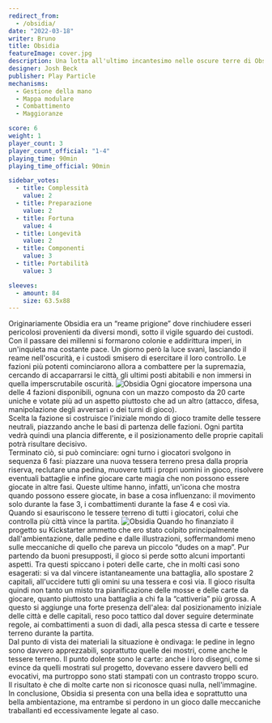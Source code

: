 ```yaml
---
redirect_from:
  - /obsidia/
date: "2022-03-18"
writer: Bruno
title: Obsidia
featureImage: cover.jpg
description: Una lotta all'ultimo incantesimo nelle oscure terre di Obsidia…
designer: Josh Beck
publisher: Play Particle
mechanisms:
  - Gestione della mano
  - Mappa modulare
  - Combattimento
  - Maggioranze

score: 6
weight: 1
player_count: 3
player_count_official: "1-4"
playing_time: 90min
playing_time_official: 90min

sidebar_votes:
  - title: Complessità
    value: 2
  - title: Preparazione
    value: 2
  - title: Fortuna
    value: 4
  - title: Longevità
    value: 2
  - title: Componenti
    value: 3
  - title: Portabilità
    value: 3

sleeves:
  - amount: 84
    size: 63.5x88
---
```


<Setting>
  Originariamente Obsidia era un “reame prigione” dove rinchiudere esseri
  pericolosi provenienti da diversi mondi, sotto il vigile sguardo dei custodi.
  Con il passare dei millenni si formarono colonie e addirittura imperi, in
  un'inquieta ma costante pace. Un giorno però la luce svanì, lasciando il reame
  nell'oscurità, e i custodi smisero di esercitare il loro controllo. Le fazioni
  più potenti cominciarono allora a combattere per la supremazia, cercando di
  accaparrarsi le città, gli ultimi posti abitabili e non immersi in quella
  imperscrutabile oscurità.
</Setting>

<img src="./game1.jpg" alt="Obsidia" />

<Rules>
  Ogni giocatore impersona una delle 4 fazioni disponibili, ognuna con un mazzo
  composto da 20 carte uniche e votate più ad un aspetto piuttosto che ad un
  altro (attacco, difesa, manipolazione degli avversari o dei turni di gioco).
  <br />
  Scelta la fazione si costruisce l'iniziale mondo di gioco tramite delle
  tessere neutrali, piazzando anche le basi di partenza delle fazioni. Ogni
  partita vedrà quindi una plancia differente, e il posizionamento delle proprie
  capitali potrà risultare decisivo. <br />
  Terminato ciò, si può cominciare: ogni turno i giocatori svolgono in sequenza 6
  fasi: piazzare una nuova tessera terreno presa dalla propria riserva, reclutare
  una pedina, muovere tutti i propri uomini in gioco, risolvere eventuali battaglie
  e infine giocare carte magia che non possono essere giocate in altre fasi. Queste
  ultime hanno, infatti, un'icona che mostra quando possono essere giocate, in base
  a cosa influenzano: il movimento solo durante la fase 3, i combattimenti durante
  la fase 4 e così via. <br />
  Quando si esauriscono le tessere terreno di tutti i giocatori, colui che
  controlla più città vince la partita.
</Rules>

<img src="./game2.jpg" alt="Obsidia" />

<Feedback>
  Quando ho finanziato il progetto su Kickstarter ammetto che ero stato colpito
  principalmente dall'ambientazione, dalle pedine e dalle illustrazioni,
  soffermandomi meno sulle meccaniche di quello che pareva un piccolo “dudes on
  a map”. Pur partendo da buoni presupposti, il gioco si perde sotto alcuni
  importanti aspetti. Tra questi spiccano i poteri delle carte, che in molti
  casi sono esagerati: si va dal vincere istantaneamente una battaglia, allo
  spostare 2 capitali, all'uccidere tutti gli omini su una tessera e così via.
  Il gioco risulta quindi non tanto un misto tra pianificazione delle mosse e
  delle carte da giocare, quanto piuttosto una battaglia a chi fa la
  “cattiveria” più grossa. A questo si aggiunge una forte presenza dell'alea:
  dal posizionamento iniziale delle città e delle capitali, reso poco tattico
  dal dover seguire determinate regole, ai combattimenti a suon di dadi, alla
  pesca stessa di carte e tessere terreno durante la partita.
  <br />
  Dal punto di vista dei materiali la situazione è ondivaga: le pedine in legno
  sono davvero apprezzabili, soprattutto quelle dei mostri, come anche le
  tessere terreno. Il punto dolente sono le carte: anche i loro disegni, come si
  evince da quelli mostrati sul progetto, dovevano essere davvero belli ed
  evocativi, ma purtroppo sono stati stampati con un contrasto troppo scuro. Il
  risultato è che di molte carte non si riconosce quasi nulla, nell'immagine.
  <br />
  In conclusione, Obsidia si presenta con una bella idea e soprattutto una bella
  ambientazione, ma entrambe si perdono in un gioco dalle meccaniche traballanti
  ed eccessivamente legate al caso.
</Feedback>

<Instagram id="CbPp4HPjvl-" />
